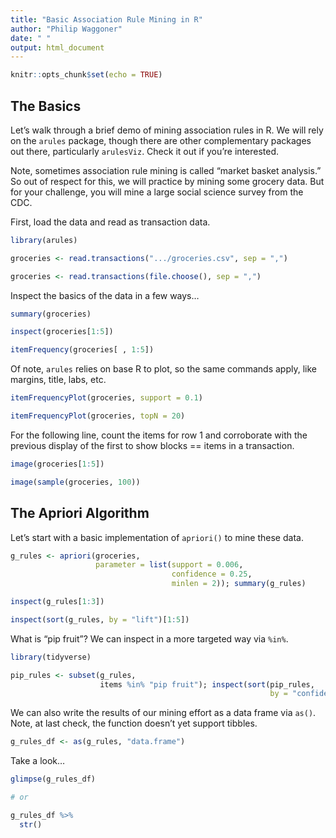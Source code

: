 ```yaml
---
title: "Basic Association Rule Mining in R"
author: "Philip Waggoner"
date: " "
output: html_document
---
```


```r
knitr::opts_chunk$set(echo = TRUE)
```

## The Basics

Let's walk through a brief demo of mining association rules in R. We will rely on the `arules` package, though there are other complementary packages out there, particularly `arulesViz`. Check it out if you're interested. 

Note, sometimes association rule mining is called "market basket analysis." So out of respect for this, we will practice by mining some grocery data. But for your challenge, you will mine a large social science survey from the CDC. 

First, load the data and read as transaction data.

```r
library(arules)

groceries <- read.transactions(".../groceries.csv", sep = ",")

groceries <- read.transactions(file.choose(), sep = ",")
```

Inspect the basics of the data in a few ways...

```r
summary(groceries)
```

```r
inspect(groceries[1:5])
```

```r
itemFrequency(groceries[ , 1:5])
```

Of note, `arules` relies on base R to plot, so the same commands apply, like margins, title, labs, etc.

```r
itemFrequencyPlot(groceries, support = 0.1)

itemFrequencyPlot(groceries, topN = 20)
```

For the following line, count the items for row 1 and corroborate with the previous display of the first to show blocks == items in a transaction.

```r
image(groceries[1:5])
```

```r
image(sample(groceries, 100))
```

## The Apriori Algorithm

Let's start with a basic implementation of `apriori()` to mine these data. 

```r
g_rules <- apriori(groceries, 
                   parameter = list(support = 0.006, 
                                    confidence = 0.25, 
                                    minlen = 2)); summary(g_rules)
```

```r
inspect(g_rules[1:3])
```

```r
inspect(sort(g_rules, by = "lift")[1:5])
```

What is "pip fruit"? We can inspect in a more targeted way via `%in%`.

```r
library(tidyverse)

pip_rules <- subset(g_rules, 
                    items %in% "pip fruit"); inspect(sort(pip_rules, 
                                                          by = "confidence"))
```

We can also write the results of our mining effort as a data frame via `as()`. Note, at last check, the function doesn't yet support tibbles.

```r
g_rules_df <- as(g_rules, "data.frame")
```

Take a look...

```r
glimpse(g_rules_df)

# or

g_rules_df %>% 
  str()
```
